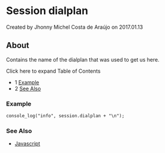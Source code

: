 
# Session dialplan 

 Created by  Jhonny Michel Costa de Araújo on 2017.01.13

## About

Contains the name of the dialplan that was used to get us here.

Click here to expand Table of Contents

* 1 [Example](#example)
* 2 [See Also](#see-also)

### Example

```xml
console_log("info", session.dialplan + "\n");
```

### See Also

* [Javascript](../index.mdx#api)



